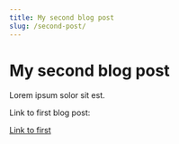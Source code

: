 ```yaml
---
title: My second blog post
slug: /second-post/
---
```


# My second blog post

Lorem ipsum solor sit est.

Link to first blog post:

[Link to first](/first-post)